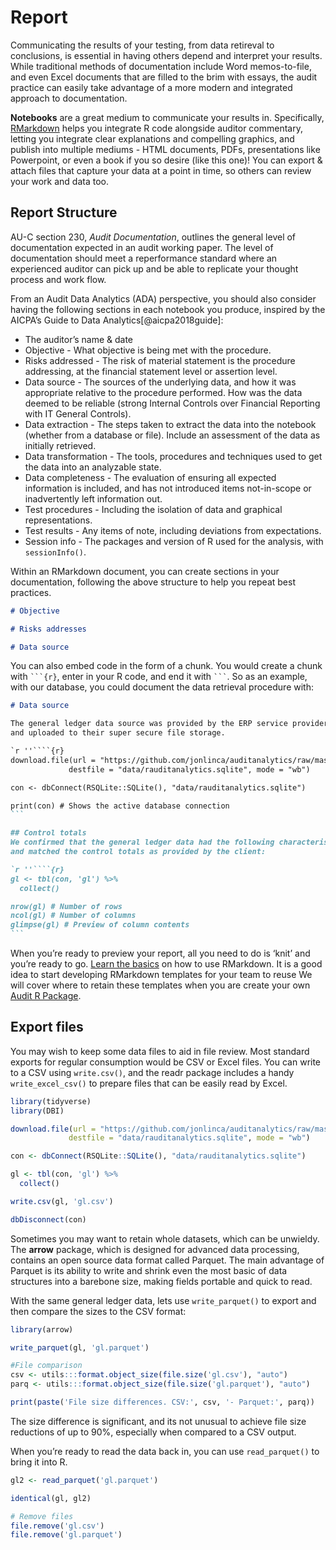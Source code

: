 # Report

Communicating the results of your testing, from data retireval to conclusions, is essential in having others depend and interpret your results. While traditional methods of documentation include Word memos-to-file, and even Excel documents that are filled to the brim with essays, the audit practice can easily take advantage of a more modern and integrated approach to documentation.

**Notebooks** are a great medium to communicate your results in. Specifically, [RMarkdown](https://rmarkdown.rstudio.com) helps you integrate R code alongside auditor commentary, letting you integrate clear explanations and compelling graphics, and publish into multiple mediums - HTML documents, PDFs, presentations like Powerpoint, or even a book if you so desire (like this one)! You can export & attach files that capture your data at a point in time, so others can review your work and data too.

## Report Structure {#report-structure}

AU-C section 230, *Audit Documentation*, outlines the general level of documentation expected in an audit working paper. The level of documentation should meet a reperformance standard where an experienced auditor can pick up and be able to replicate your thought process and work flow.

From an Audit Data Analytics (ADA) perspective, you should also consider having the following sections in each notebook you produce, inspired by the AICPA's Guide to Data Analytics[@aicpa2018guide]:

- The auditor's name & date
- Objective - What objective is being met with the procedure.
- Risks addressed - The risk of material statement is the procedure addressing, at the financial statement level or assertion level.
- Data source - The sources of the underlying data, and how it was appropriate relative to the procedure performed. How was the data deemed to be reliable (strong Internal Controls over Financial Reporting with IT General Controls).
- Data extraction - The steps taken to extract the data into the notebook (whether from a database or file). Include an assessment of the data as initially retrieved.
- Data transformation - The tools, procedures and techniques used to get the data into an analyzable state.
- Data completeness - The evaluation of ensuring all expected information is included, and has not introduced items not-in-scope or inadvertently left information out.
- Test procedures - Including the isolation of data and graphical representations.
- Test results - Any items of note, including deviations from expectations.
- Session info - The packages and version of R used for the analysis, with `sessionInfo()`.

Within an RMarkdown document, you can create sections in your documentation, following the above structure to help you repeat best practices.

````markdown
# Objective

# Risks addresses

# Data source
````

You can also embed code in the form of a chunk. You would create a chunk with ```` ```{r}````, enter in your R code, and end it with ```` ``` ````. So as an example, with our database, you could document the data retrieval procedure with:

````markdown
# Data source

The general ledger data source was provided by the ERP service provider,
and uploaded to their super secure file storage.

`r ''````{r}
download.file(url = "https://github.com/jonlinca/auditanalytics/raw/master/data/rauditanalytics.sqlite",
             destfile = "data/rauditanalytics.sqlite", mode = "wb")

con <- dbConnect(RSQLite::SQLite(), "data/rauditanalytics.sqlite")

print(con) # Shows the active database connection
```

## Control totals
We confirmed that the general ledger data had the following characteristics, 
and matched the control totals as provided by the client:

`r ''````{r}
gl <- tbl(con, 'gl') %>%
  collect()

nrow(gl) # Number of rows
ncol(gl) # Number of columns
glimpse(gl) # Preview of column contents
```

````

When you're ready to preview your report, all you need to do is 'knit' and you're ready to go. [Learn the basics](https://rmarkdown.rstudio.com/lesson-1.html) on how to use RMarkdown. It is a good idea to start developing RMarkdown templates for your team to reuse We will cover where to retain these templates when you are create your own [Audit R Package](#auditpackage).

## Export files

You may wish to keep some data files to aid in file review. Most standard exports for regular consumption would be CSV or Excel files. You can write to a CSV using `write.csv()`, and the readr package includes a handy `write_excel_csv()` to prepare files that can be easily read by Excel.

```r
library(tidyverse)
library(DBI)

download.file(url = "https://github.com/jonlinca/auditanalytics/raw/master/data/rauditanalytics.sqlite",
             destfile = "data/rauditanalytics.sqlite", mode = "wb")

con <- dbConnect(RSQLite::SQLite(), "data/rauditanalytics.sqlite")

gl <- tbl(con, 'gl') %>%
  collect()

write.csv(gl, 'gl.csv')

dbDisconnect(con)
```

Sometimes you may want to retain whole datasets, which can be unwieldy. The **arrow** package, which is designed for advanced data processing, contains an open source data format called Parquet. The main advantage of Parquet is its ability to write and shrink even the most basic of data structures into a barebone size, making fields portable and quick to read.

With the same general ledger data, lets use `write_parquet()` to export and then compare the sizes to the CSV format:

```r
library(arrow)

write_parquet(gl, 'gl.parquet')

#File comparison
csv <- utils:::format.object_size(file.size('gl.csv'), "auto")
parq <- utils:::format.object_size(file.size('gl.parquet'), "auto")
```
```r
print(paste('File size differences. CSV:', csv, '- Parquet:', parq))
```

The size difference is significant, and its not unusual to achieve file size reductions of up to 90%, especially when compared to a CSV output.

When you're ready to read the data back in, you can use `read_parquet()` to bring it into R.

```r
gl2 <- read_parquet('gl.parquet')

identical(gl, gl2)
```

```r
# Remove files
file.remove('gl.csv')
file.remove('gl.parquet')
```